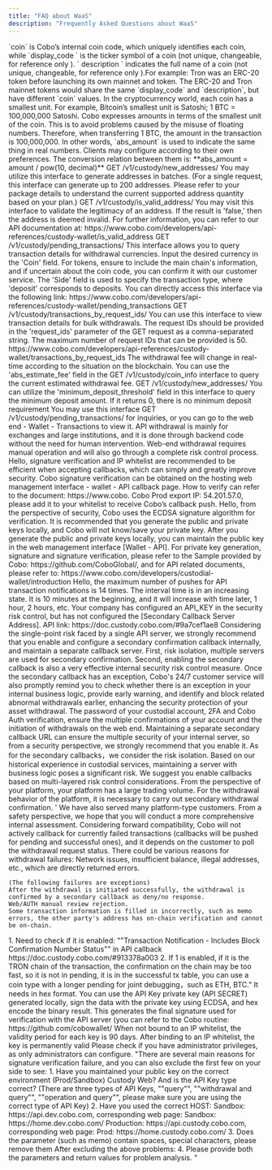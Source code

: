 ```yaml
---
title: "FAQ about WaaS"
description: "Frequently Asked Questions about WaaS"
---
```


<AccordionGroup>
  <Accordion title="What do `coin`, `display_code`, and `description` separately mean in the interface?">
    `coin` is Cobo’s internal coin code, which uniquely identifies each coin, while `display_code ` is the ticker symbol of
    a coin (not unique, changeable, for reference only ). ` description ` indicates the full name of a coin (not unique,
    changeable, for reference only ).For example: Tron was an ERC-20 token before launching its own mainnet and token. The
    ERC-20 and Tron mainnet tokens would share the same `display_code` and `description`, but have different `coin` values.
  </Accordion>

  <Accordion title="What do `amount` and `abs_amount` mean in the interface?">
    In the cryptocurrency world, each coin has a smallest unit. For example, Bitcoin’s smallest unit is Satoshi; 1 BTC =
    100,000,000 Satoshi. Cobo expresses amounts in terms of the smallest unit of the coin. This is to avoid problems caused
    by the misuse of floating numbers. Therefore, when transferring 1 BTC, the amount in the transaction is 100,000,000. In
    other words, `abs_amount` is used to indicate the same thing in real numbers. Clients may configure according to their
    own preferences. The conversion relation between them is: **abs_amount = amount / pow(10, decimal)**
  </Accordion>

   <Accordion title="Generate addresses in bulk">
    GET /v1/custody/new_addresses/ You may utilize this interface to generate addresses in batches.
    (For a single request, this interface can generate up to 200 addresses.
    Please refer to your package details to understand the current supported address quantity based on your plan.)
  </Accordion>

  <Accordion title="Verify if the withdrawal address is available.">
    GET /v1/custody/is_valid_address/
    You may visit this interface to validate the legitimacy of an address.
    If the result is 'false,' then the address is deemed invalid.
    For further information, you can refer to our API documentation at: https://www.cobo.com/developers/api-references/custody-wallet/is_valid_address
  </Accordion>

   <Accordion title=" Get pending transactions of a certain coin/token.">
    GET /v1/custody/pending_transactions/
    This interface allows you to query transaction details for withdrawal currencies.
    Input the desired currency in the 'Coin' field. For tokens, ensure to include the main chain's information, and if uncertain about the coin code, you can confirm it with our customer service.
    The 'Side' field is used to specify the transaction type, where 'deposit' corresponds to deposits.
    You can directly access this interface via the following link: https://www.cobo.com/developers/api-references/custody-wallet/pending_transactions
  </Accordion>

  <Accordion title="Check the transaction details of bulk withdrawals">
    GET /v1/custody/transactions_by_request_ids/
    You can use this interface to view transaction details for bulk withdrawals.
    The request IDs should be provided in the 'request_ids' parameter of the GET request as a comma-separated string.
    The maximum number of request IDs that can be provided is 50. https://www.cobo.com/developers/api-references/custody-wallet/transactions_by_request_ids
  </Accordion>

 <Accordion title="Where can I find the withdrawal fee?">
    The withdrawal fee will change in real-time according to the situation on the blockchain.
    You can use the 'abs_estimate_fee' field in the GET /v1/custody/coin_info interface to query the current estimated withdrawal fee.
  </Accordion>

 <Accordion title="Minimum deposit amount for XX coin/token.">
    GET /v1/custody/new_addresses/
    You can utilize  the 'minimum_deposit_threshold' field in this interface to query the minimum deposit amount. If it returns 0, there is no minimum deposit requirement
 </Accordion>

 <Accordion title="How to check the current stuck transaction? ">
    You may use this interface GET /v1/custody/pending_transactions/ for inquiries, or you can go to the web end - Wallet - Transactions to view it.
 </Accordion>

  <Accordion title="What functionality is  API used to implement.">
    API withdrawal is mainly for exchanges and large institutions, and it is done through backend code without the need for human intervention.
    Web-end withdrawal requires manual operation and will also go through a complete risk control process.
 </Accordion>

  <Accordion title="How to verify Cobo's callback push, which requires Cobo's Pub key? Is this signature verification necessary? How to obtain the Pub key?">
     Hello, signature verification and IP whitelist are recommended to be efficient when accepting callbacks, which can simply and greatly improve security.
     Cobo signature verification can be obtained on the hosting web management interface - wallet - API callback page. How to verify can refer to the document: https://www.cobo.
 </Accordion>

 <Accordion title="We cannot receive callback push. What is the export IP for Cobo's callback push?">
    Cobo Prod export IP: 54.201.57.0, please add it to your whitelist to receive Cobo’s callback push.
 </Accordion>

 <Accordion title="Where to obtain the API public and private keys？">
    Hello, from the perspective of security, Cobo uses the ECDSA signature algorithm for verification.
    It is recommended that you generate the public and private keys locally, and Cobo will not know/save your private key.
    After you generate the public and private keys locally, you can maintain the public key in the web management interface [Wallet - API].
    For private key generation, signature and signature verification, please refer to the Sample provided by Cobo: https://github.com/CoboGlobal/, and for API related documents, please refer to: https://www.cobo.com/developers/custodial-wallet/introduction
 </Accordion>

 <Accordion title=" Is there a maximum limit for API callback pushes？">
    Hello, the maximum number of pushes for API transaction notifications is 14 times. The interval time is in an increasing state.
    It is 10 minutes at the beginning, and it will increase with time later, 1 hour, 2 hours, etc.
 </Accordion>

  <Accordion title="The necessity of configuring secondary callbacks">
    Your company has configured an API_KEY in the security risk control, but has not configured the [Secondary Callback Server Address]. API link: https://doc.custody.cobo.com/#9a7cef1ae8
    Considering the single-point risk faced by a single API server, we strongly recommend that you enable and configure a secondary confirmation callback internally, and maintain a separate callback server.
    First, risk isolation, multiple servers are used for secondary confirmation.
    Second, enabling the secondary callback is also a very effective internal security risk control measure. Once the secondary callback has an exception, Cobo's 24/7 customer service will also promptly remind you to check whether there is an exception in your internal business logic, provide early warning, and identify and block related abnormal withdrawals earlier, enhancing the security protection of your asset withdrawal.
    The password of your custodial account, 2FA and Cobo Auth verification, ensure the multiple confirmations of your account and the initiation of withdrawals on the web end. Maintaining a separate secondary callback URL can ensure the multiple security of your internal server, so from a security perspective, we strongly recommend that you enable it.
 </Accordion>

  <Accordion title="What is the main consideration for the secondary callbacks? Is it cost considerations or business maintenance?">
        As for the secondary callbacks，we consider the risk isolation. Based on our historical experience in custodial services, maintaining a server with business logic poses a significant risk.
        We suggest you enable callbacks based on multi-layered risk control considerations.
        From the perspective of your platform, your platform has a large trading volume. For the withdrawal behavior of the platform, it is necessary to carry out secondary withdrawal confirmation. '
        We have also served many platform-type customers. From a safety perspective, we hope that you will conduct a more comprehensive internal assessment.
 </Accordion>

  <Accordion title="Will Cobo proactively rollback failed transactions?">
    Considering forward compatibility, Cobo will not actively callback for currently failed transactions (callbacks will be pushed for pending and successful ones), and it depends on the customer to poll the withdrawal request status.
    There could be various reasons for withdrawal failures:
    Network issues, insufficient balance, illegal addresses, etc., which are directly returned errors.

    (The following failures are exceptions)
    After the withdrawal is initiated successfully, the withdrawal is confirmed by a secondary callback as deny/no response.
    Web/AUTH manual review rejection.
    Some transaction information is filled in incorrectly, such as memo errors, the other party's address has on-chain verification and cannot be on-chain.
 </Accordion>

  <Accordion title="Why can't I retrieve pending transactions using the custody/pending_transactions/ interface?">
     1. Need to check if it is enabled: ""Transaction Notification - Includes Block Confirmation Number Status"" in API callback https://doc.custody.cobo.com/#913378a003
     2. If 1 is enabled, if it is the TRON chain of the transaction, the confirmation on the chain may be too fast, so it is not in pending, it is in the successful tx table, you can use a coin type with a longer pending for joint debugging，such as ETH, BTC."
 </Accordion>

 <Accordion title="How to generate an API key? What format is the public key required by the wallet API?">
    It needs in hex format. You can use the API Key private key (API SECRET) generated locally, sign the data with the private key using ECDSA, and hex encode the binary result.
    This generates the final signature used for verification with the API server (you can refer to the Cobo routine: https://github.com/cobowallet/
 </Accordion>

 <Accordion title="Are all API keys valid for 90 days? Can they be made permanently valid?">
    When not bound to an IP whitelist, the validity period for each key is 90 days. After binding to an IP whitelist, the key is permanently valid
 </Accordion>

 <Accordion title="Why can't I configure the API KEY">
    Please check if you have administrator privileges, as only administrators can configure.
 </Accordion>

 <Accordion title="Reasons for API signature verification failure">
    "There are several main reasons for signature verification failure, and you can also exclude the first few on your side to see:
    1. Have you maintained your public key on the correct environment (Prod/Sandbox) Custody Web? And is the API Key type correct? (There are three types of API Keys, ""query"", ""withdrawal and query"", ""operation and query"", please make sure you are using the correct type of API Key)
    2. Have you used the correct HOST:
    Sandbox: https://api.dev.cobo.com, corresponding web page: Sandbox: https://home.dev.cobo.com/
    Production: https://api.custody.cobo.com, corresponding web page: Prod: https://home.custody.cobo.com/
    3. Does the parameter (such as memo) contain spaces, special characters, please remove them
    After excluding the above problems:
    4. Please provide both the parameters and return values for problem analysis. "
 </Accordion>

</AccordionGroup>